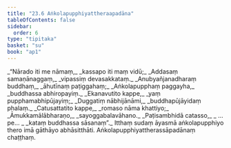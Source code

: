 ```yaml
---
title: "23.6 Aṅkolapupphiyattheraapadāna"
tableOfContents: false
sidebar:
  order: 6
type: "tipitaka"
basket: "su"
book: "ap1"
---
```



<DynamicBreadcrumb />

<Division number="29" book="ap1" bookNo="20" page="242">

<Paragraph number="2937" type="verses" book="ap1">
_“Nārado iti me nāmaṃ,_  
_kassapo iti maṃ vidū;_  
_Addasaṃ samaṇānaggaṃ,_  
_vipassiṃ devasakkataṃ._  

</Paragraph>

</Division>
<Division number="30" book="ap1" bookNo="20" page="242">

<Paragraph number="2938" type="verses" book="ap1">
_Anubyañjanadharaṃ buddhaṃ,_  
_āhutīnaṃ paṭiggahaṃ;_  
_Aṅkolapupphaṃ paggayha,_  
_buddhassa abhiropayiṃ._  

</Paragraph>

</Division>
<Division number="31" book="ap1" bookNo="20" page="242">

<Paragraph number="2939" type="verses" book="ap1">
_Ekanavutito kappe,_  
_yaṃ pupphamabhipūjayiṃ;_  
_Duggatiṃ nābhijānāmi,_  
_buddhapūjāyidaṃ phalaṃ._  

</Paragraph>

</Division>
<Division number="32" book="ap1" bookNo="20" page="242">

<Paragraph number="2940" type="verses" book="ap1">
_Catusattatito kappe,_  
_romaso nāma khattiyo;_  
_Āmukkamālābharaṇo,_  
_sayoggabalavāhano._  

</Paragraph>

</Division>
<Division number="33" book="ap1" bookNo="20" page="242">

<Paragraph number="2941" type="verses" book="ap1">
_Paṭisambhidā catasso,_  
_ …pe… _  
_kataṃ buddhassa sāsanaṃ”._  

</Paragraph>

<Paragraph number="2942" book="ap1">
Itthaṃ sudaṃ āyasmā aṅkolapupphiyo thero imā gāthāyo abhāsitthāti.

</Paragraph>
</Division>

<Paragraph number="2943" type="center" book="ap1">
Aṅkolapupphiyattherassāpadānaṃ chaṭṭhaṃ.
</Paragraph>